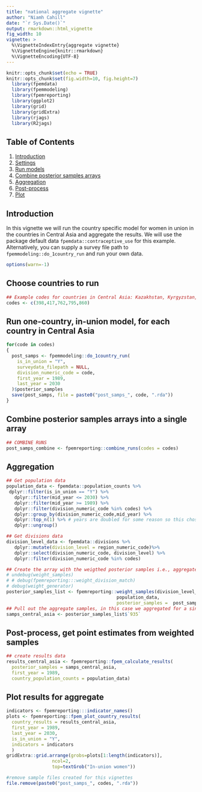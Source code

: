```yaml
---
title: "national aggregate vignette"
author: "Niamh Cahill"
date: "`r Sys.Date()`"
output: rmarkdown::html_vignette
fig_width: 10
vignette: >
  %\VignetteIndexEntry{aggregate vignette}
  %\VignetteEngine{knitr::rmarkdown}
  %\VignetteEncoding{UTF-8}
---
```



```r
knitr::opts_chunk$set(echo = TRUE)
knitr::opts_chunk$set(fig.width=10, fig.height=7) 
  library(fpemdata)
  library(fpemmodeling)
  library(fpemreporting)
  library(ggplot2)
  library(grid)
  library(gridExtra)
  library(rjags)
  library(R2jags)
```

## Table of Contents
1. [Introduction](#intro)
2. [Settings](#set)
3. [Run models](#run)
4. [Combine posterior samples arrays](#combine)
5. [Aggregation](#Aggregation)
6. [Post-process](#post-process)
7. [Plot](#plot)
  
## <a name="intro"></a>
## Introduction
In this vignette we will run the country specific model for women in union in the countries in Central Asia and aggregate the results. We will use the package default data `fpemdata::contraceptive_use` for this example. Alternatively, you can supply a survey file path to `fpemmodeling::do_1country_run` and run your own data. 

```r
options(warn=-1)
```

## <a name="set"></a>
## Choose countries to run
```r
## Example codes for countries in Central Asia: Kazakhstan, Kyrgyzstan, Tajikistan, Turkmenistan, Uzbekistan respectively	
codes <- c(398,417,762,795,860)
```

## <a name="run"></a>
## Run one-country, in-union model, for each country in Central Asia
```r
for(code in codes)
{
  post_samps <- fpemmodeling::do_1country_run(
    is_in_union = "Y",
    surveydata_filepath = NULL,
    division_numeric_code = code,
    first_year = 1989,
    last_year = 2030
  )$posterior_samples
  save(post_samps, file = paste0("post_samps_", code, ".rda"))
}
```

## <a name="post-process"></a>
## Combine posterior samples arrays into a single array
```r
## COMBINE RUNS
post_samps_combine <- fpemreporting::combine_runs(codes = codes)
```

## <a name="Aggregation"></a>
## Aggregation 
```r
## Get population data
population_data <- fpemdata::population_counts %>%
 dplyr::filter(is_in_union == "Y") %>%
   dplyr::filter(mid_year <= 2030) %>%
   dplyr::filter(mid_year >= 1989) %>% 
   dplyr::filter(division_numeric_code %in% codes) %>% 
   dplyr::group_by(division_numeric_code,mid_year) %>%
   dplyr::top_n(1) %>% # years are doubled for some reason so this choses the correct ones
   dplyr::ungroup()

## Get divisions data
division_level_data <- fpemdata::divisions %>%
   dplyr::mutate(division_level = region_numeric_code)%>%
   dplyr::select(division_numeric_code, division_level) %>% 
   dplyr::filter(division_numeric_code %in% codes)

## Create the array with the weigthed posterior samples i.e., aggregate
# undebug(weight_samples)
# # debug(fpemreporting:::weight_division_match)
# debug(weight_generator)
posterior_samples_list <- fpemreporting::weight_samples(division_level_data, 
                                         population_data, 
                                         posterior_samples =  post_samps_combine)
## Pull out the aggregate samples, in this case we aggregated for a sinlge region
samps_central_asia <- posterior_samples_list$`935`

```

## <a name="post-process"></a>
## Post-process, get point estimates from weighted samples
```r
## create results data 
results_central_asia <- fpemreporting::fpem_calculate_results(
  posterior_samples = samps_central_asia,
  first_year = 1989,
  country_population_counts = population_data)
```

## <a name="plot"></a>
## Plot results for aggregate
```r

indicators <- fpemreporting:::indicator_names()
plots <- fpemreporting::fpem_plot_country_results(
  country_results = results_central_asia,
  first_year = 1989,
  last_year = 2030,
  is_in_union = "Y",
  indicators = indicators
  )
gridExtra::grid.arrange(grobs=plots[1:length(indicators)],
                 ncol=2,
                 top=textGrob("In-union women"))  
```

```r
#remove sample files created for this vignettes
file.remove(paste0("post_samps_", codes, ".rda"))
```
